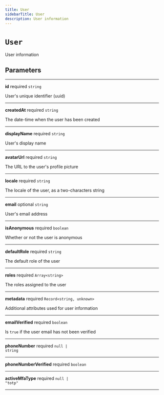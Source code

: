 ```yaml
---
title: User
sidebarTitle: User
description: User information
---
```


# `User`

User information

## Parameters

---

**<span className="parameter-name">id</span>** <span className="optional-status">required</span> <code>string</code>

User's unique identifier (uuid)

---

**<span className="parameter-name">createdAt</span>** <span className="optional-status">required</span> <code>string</code>

The date-time when the user has been created

---

**<span className="parameter-name">displayName</span>** <span className="optional-status">required</span> <code>string</code>

User's display name

---

**<span className="parameter-name">avatarUrl</span>** <span className="optional-status">required</span> <code>string</code>

The URL to the user's profile picture

---

**<span className="parameter-name">locale</span>** <span className="optional-status">required</span> <code>string</code>

The locale of the user, as a two-characters string

---

**<span className="parameter-name">email</span>** <span className="optional-status">optional</span> <code>string</code>

User's email address

---

**<span className="parameter-name">isAnonymous</span>** <span className="optional-status">required</span> <code>boolean</code>

Whether or not the user is anonymous

---

**<span className="parameter-name">defaultRole</span>** <span className="optional-status">required</span> <code>string</code>

The default role of the user

---

**<span className="parameter-name">roles</span>** <span className="optional-status">required</span> <code>Array&lt;string&gt;</code>

The roles assigned to the user

---

**<span className="parameter-name">metadata</span>** <span className="optional-status">required</span> <code>Record&lt;string, unknown&gt;</code>

Additional attributes used for user information

---

**<span className="parameter-name">emailVerified</span>** <span className="optional-status">required</span> <code>boolean</code>

Is `true` if the user email has not been verified

---

**<span className="parameter-name">phoneNumber</span>** <span className="optional-status">required</span> <code>null &#124; string</code>

---

**<span className="parameter-name">phoneNumberVerified</span>** <span className="optional-status">required</span> <code>boolean</code>

---

**<span className="parameter-name">activeMfaType</span>** <span className="optional-status">required</span> <code>null &#124; "totp"</code>

---
